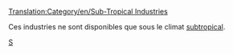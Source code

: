 [[Translation:Category/en/Sub-Tropical Industries]]

Ces industries ne sont disponibles que sous le climat [[fr/Manual/Climat#Subtropical|subtropical]].

[[Category:fr/Industries|S]]